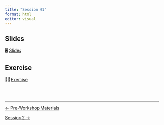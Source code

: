 ```yaml
---
title: "Session 01"
format: html
editor: visual
---
```


::: callout-important
:::

## Slides

🖥️ [Slides](slides.html)

## Exercise

💪🏻[Exercise](exercise.html)

<br><br>

::: {style="font-size: 0.875em;"}
:::

------------------------------------------------------------------------

::::: {.d-flex .justify-content-between .border-top .pt-4 .mt-4}
<div>

[← Pre-Workshop Materials](../../pre-workshop-materials.qmd){.btn .btn-outline-primary}

</div>

<div>

[Session 2 →](../session_02/index.qmd){.btn .btn-outline-primary}

</div>
:::::
